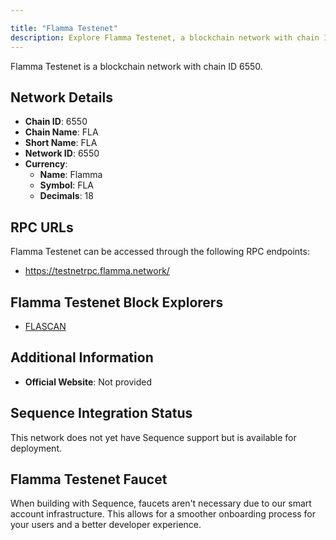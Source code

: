 ```yaml
---

title: "Flamma Testenet"
description: Explore Flamma Testenet, a blockchain network with chain ID 6550. Learn about its native currency, Flamma, and how to interact with the network.
---
```




Flamma Testenet is a blockchain network with chain ID 6550.

## Network Details

- **Chain ID**: 6550
- **Chain Name**: FLA
- **Short Name**: FLA
- **Network ID**: 6550
- **Currency**: 
  - **Name**: Flamma
  - **Symbol**: FLA
  - **Decimals**: 18

## RPC URLs

Flamma Testenet can be accessed through the following RPC endpoints:

- https://testnetrpc.flamma.network/

## Flamma Testenet Block Explorers

- [FLASCAN](https://testnet.flascan.net/)

## Additional Information

- **Official Website**: Not provided

## Sequence Integration Status

This network does not yet have Sequence support but is available for deployment.

## Flamma Testenet Faucet

When building with Sequence, faucets aren't necessary due to our smart account infrastructure. This allows for a smoother onboarding process for your users and a better developer experience.
